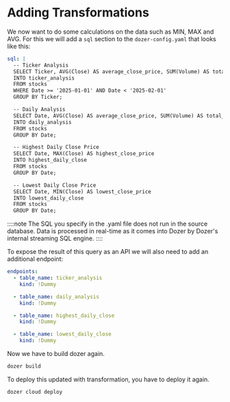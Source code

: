 
# Adding Transformations

We now want to do some calculations on the data such as MIN, MAX and AVG. For this we will add a `sql` section to the `dozer-config.yaml` that looks like this:

```yaml
sql: |
  -- Ticker Analysis
  SELECT Ticker, AVG(Close) AS average_close_price, SUM(Volume) AS total_volume
  INTO ticker_analysis
  FROM stocks
  WHERE Date >= '2025-01-01' AND Date < '2025-02-01'
  GROUP BY Ticker;

  -- Daily Analysis
  SELECT Date, AVG(Close) AS average_close_price, SUM(Volume) AS total_volume
  INTO daily_analysis
  FROM stocks
  GROUP BY Date;

  -- Highest Daily Close Price
  SELECT Date, MAX(Close) AS highest_close_price
  INTO highest_daily_close
  FROM stocks
  GROUP BY Date;

  -- Lowest Daily Close Price
  SELECT Date, MIN(Close) AS lowest_close_price
  INTO lowest_daily_close
  FROM stocks
  GROUP BY Date;
```

::::note
The SQL you specify in the .yaml file does not run in the source database. Data is processed in real-time as it comes into Dozer by Dozer's internal streaming SQL engine.
::::

To expose the result of this query as an API we will also need to add an additional endpoint:

```yaml
endpoints:
  - table_name: ticker_analysis
    kind: !Dummy

  - table_name: daily_analysis
    kind: !Dummy

  - table_name: highest_daily_close
    kind: !Dummy

  - table_name: lowest_daily_close
    kind: !Dummy   
```


Now we have to build dozer again.

```bash
dozer build
```

To deploy this updated with transformation, you have to deploy it again.

```bash
dozer cloud deploy
```


